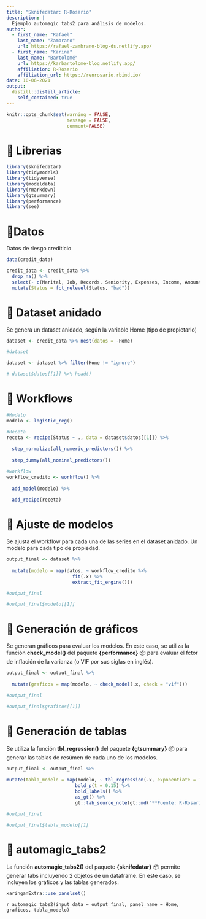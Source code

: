 ```yaml
---
title: "Sknifedatar: R-Rosario"
description: |
  Ejemplo automagic tabs2 para análisis de modelos.
author:
  - first_name: "Rafael"
    last_name: "Zambrano"
    url: https://rafael-zambrano-blog-ds.netlify.app/
  - first_name: "Karina"
    last_name: "Bartolomé"
    url: https://karbartolome-blog.netlify.app/
    affiliation: R-Rosario
    affiliation_url: https://renrosario.rbind.io/
date: 10-06-2021
output:
  distill::distill_article:
    self_contained: true
---
```


```r
knitr::opts_chunk$set(warning = FALSE, 
                      message = FALSE, 
                      comment=FALSE)
```

# 🔹 Librerias

```r
library(sknifedatar)
library(tidymodels)
library(tidyverse)
library(modeldata)
library(rmarkdown)
library(gtsummary)
library(performance)
library(see)
```

# 🔹Datos

Datos de riesgo crediticio

```r
data(credit_data)

credit_data <- credit_data %>% 
  drop_na() %>%
  select(- c(Marital, Job, Records, Seniority, Expenses, Income, Amount)) %>% 
  mutate(Status = fct_relevel(Status, "bad"))
```

# 🔹 Dataset anidado

Se genera un dataset anidado, según la variable Home (tipo de propietario)

```r
dataset <- credit_data %>% nest(datos = -Home)

#dataset
```

```r
dataset <- dataset %>% filter(Home != "ignore")
```

```r
# dataset$datos[[1]] %>% head()
```

# 🔹 Workflows

```r
#Modelo
modelo <- logistic_reg() 

#Receta
receta <- recipe(Status ~ ., data = dataset$datos[[1]]) %>% 
  
  step_normalize(all_numeric_predictors()) %>% 
  
  step_dummy(all_nominal_predictors())

#workflow
workflow_credito <- workflow() %>% 
  
  add_model(modelo) %>% 
  
  add_recipe(receta)
```

# 🔹 Ajuste de modelos

Se ajusta el workflow para cada una de las series en el dataset anidado. Un modelo para cada tipo de propiedad.

```r
output_final <- dataset %>% 
  
  mutate(modelo = map(datos, ~ workflow_credito %>% 
                        fit(.x) %>% 
                        extract_fit_engine()))
```

```r
#output_final
```

```r
#output_final$modelo[[1]]
```

# 🔹 Generación de gráficos

Se generan gráficos para evaluar los modelos. En este caso, se utiliza la función **check_model()** del paquete **{performance}** 📦 para evaluar el fctor de inflación de la varianza (o VIF por sus siglas en inglés).

```r
output_final <- output_final %>% 
  
  mutate(graficos = map(modelo, ~ check_model(.x, check = "vif")))
```

```r
#output_final
```

```r
#output_final$graficos[[1]]
```

# 🔹 Generación de tablas

Se utiliza la función **tbl_regression()** del paquete **{gtsummary}** 📦 para generar las tablas de resúmen de cada uno de los modelos.

```r
output_final <- output_final %>% 
  
mutate(tabla_modelo = map(modelo, ~ tbl_regression(.x, exponentiate = TRUE) %>% 
                         bold_p(t = 0.15) %>%
                         bold_labels() %>% 
                         as_gt() %>%
                         gt::tab_source_note(gt::md("**Fuente: R-Rosario**"))))
```

```r
#output_final
```

```r
#output_final$tabla_modelo[[1]
```

# 🔹 automagic_tabs2

La función **automagic_tabs2()** del paquete **{sknifedatar}** 📦 permite generar tabs incluyendo 2 objetos de un dataframe. En este caso, se incluyen los gráficos y las tablas generados.

```r
xaringanExtra::use_panelset()
```

`r automagic_tabs2(input_data = output_final, panel_name = Home, graficos, tabla_modelo)`